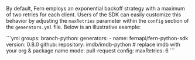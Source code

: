 By default, Fern employs an exponential backoff strategy with a maximum of two retries for each client. Users of the SDK can easily customize this behavior by adjusting the `maxRetries` parameter within the `config` section of the `generators.yml` file. Below is an illustrative example:

<CodeBlock title="generators.yml">
  ```yml
  groups:
  branch-python:
    generators:
      - name: fernapi/fern-python-sdk
        version: 0.8.0
        github:
          repository: imdb/imdb-python # replace imdb with your org & package name
          mode: pull-request
        config:
          maxRetries: 6
  ```
</CodeBlock>